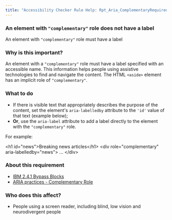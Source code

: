```yaml
---
title: "Accessibility Checker Rule Help: Rpt_Aria_ComplementaryRequiredLabel_Implicit"
---
```


<div className="toolHelp">
<Row>
<Column colLg={16} colMd={8} colSm={4} className="toolHead">

### An element with `"complementary"` role does not have a label

<div id="locLevel"></div>

An element with `"complementary"` role must have a label

</Column>
</Row>
<Row>
<Column colLg={11} colMd={5} colSm={4} className="toolMain">

### Why is this important?

An element with a `"complementary"` role must have a label specified with an accessible name. This information helps people using assistive technologies to find and navigate the content.
The HTML `<aside>` element has an implicit role of `"complementary"`.

<div id="locSnippet"></div>

### What to do

* If there is visible text that appropriately describes the purpose of the content, set the element's `aria-labelledby` attribute to the `'id'` value of that text (example below);
* **Or**, use the `aria-label` attribute to add a label directly to the element with the `"complementary"` role.

For example:

<CodeSnippet type="multi" light={true}>&lt;h1 id="news"&gt;Breaking news articles&lt;/h1&gt;
&lt;div role="complementary" aria-labelledby="news"&gt;
    ...
&lt;/div&gt;</CodeSnippet>

</Column>
<Column colLg={5} colMd={3} colSm={4} className="toolLeft">

### About this requirement

* [IBM 2.4.1 Bypass Blocks](https://www.ibm.com/able/requirements/requirements/#2_4_1)
* [ARIA practices - Complementary Role](https://w3c.github.io/aria-practices/#complementary)

### Who does this affect?

* People using a screen reader, including blind, low vision and neurodivergent people

</Column>
</Row>
</div>

